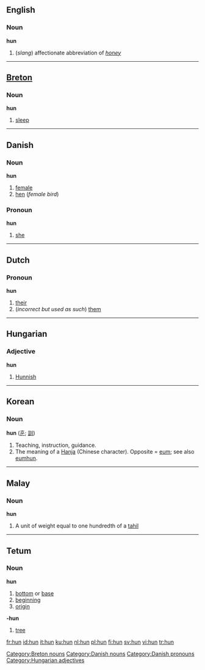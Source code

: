 {{see|Hun|hûn|hūn|hún|hùn}}
==English==

===Noun===
'''hun'''

# (''slang'') affectionate abbreviation of ''[[honey]]''

----

==[[Breton]]==

===Noun===
'''hun'''

# [[sleep]]

[[Category:Breton nouns]]

----

==Danish==

===Noun===
'''hun''' {{c}}
# [[female]]
# [[hen]] (''female bird'')

[[Category:Danish nouns]]

===Pronoun===
'''hun'''

# [[she]]

[[Category:Danish pronouns]]

----

==Dutch==

===Pronoun===
'''hun'''

# [[their]]
# (''incorrect but used as such'') [[them]]

----

==Hungarian==

===Adjective===
'''hun'''

# [[Hunnish]]

[[Category:Hungarian adjectives]]

----

==Korean==

===Noun===
'''hun''' ([[훈]]; [[訓]])
# Teaching, instruction, guidance.
# The meaning of a [[Hanja]] (Chinese character). Opposite = [[eum]]; see also [[eumhun]].

----

==Malay==

===Noun===
'''hun'''

# A unit of weight equal to one hundredth of a [[tahil]]

----

==Tetum==

===Noun===
'''hun'''

# [[bottom]] or [[base]]
# [[beginning]]
# [[origin]]

'''-hun'''
# [[tree]]

[[fr:hun]]
[[id:hun]]
[[it:hun]]
[[ku:hun]]
[[nl:hun]]
[[pl:hun]]
[[fi:hun]]
[[sv:hun]]
[[vi:hun]]
[[tr:hun]]